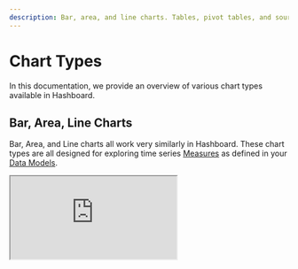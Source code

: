 ```yaml
---
description: Bar, area, and line charts. Tables, pivot tables, and source data tables.
---
```



# Chart Types

In this documentation, we provide an overview of various chart types available in Hashboard.

## Bar, Area, Line Charts

Bar, Area, and Line charts all work very similarly in Hashboard. These chart types are all designed for exploring time series [Measures](/docs/data-modeling/measures) as defined in your [Data Models](/docs/data-modeling.mdx).

<Iframe src="https://demo.hashboard.com/public/sv/df805e6e-8df0-3053-bb3c-a071689b9ca6" />{" "}

Bar charts represent data with rectangular bars. The height of the bars is proportional to the measure values they represent. Bar charts are a good default for a single measure time series. They clearly communicate granularity and it is easy to spot when there is missing data or the value is zero.

<Iframe src="https://demo.hashboard.com/public/sv/51036904-ccd0-30d7-90ee-89319c54eca2" />

Line charts represent data points connected by a line. They are useful for comparing series values directly against one another. e.g. comparing call volumes between departments.

<Iframe src="https://demo.hashboard.com/public/sv/4a82043a-5f22-3824-8107-bcba6263920a" />

Area charts are similar to line charts, but fill the area under the lines. Area charts emphasize the total area taken up by a series. They work particularly well for charts showing proportional changes of a whole over time.

<Iframe src="https://demo.hashboard.com/public/sv/c75c9042-fd2e-3297-ad6e-98d475668c29" />

Hashboard also supports the ability to layer multiple mark types together in a single chart. The example above has separate y-axis for each series of data.

## Horizontal Bar Chart

<Iframe src="https://demo.hashboard.com/public/sv/85480009-9491-3800-93a4-bc4de39973d8" />

Horizontal bar charts are extremely effective data visualizations for comparing total values across categories.

<Callout type="info">
  Make sure to pick the right sorting for your viewers. Should you sort by the
  the category names or the measure values? Our other chart types are naturally
  sorted by time, but here you need to be a bit more careful.
</Callout>

## Table

<Iframe src="https://demo.hashboard.com/public/sv/1a403d2b-69a0-3348-a97f-9d6022b2a7ac" />

Hashboard tables provide powerful options for visualization, formatting, and grouping. Tables are often the best option when comparing multiple [Measures](/docs/data-modeling/measures) and breakouts at the same time.

## Pivot Table

{/*  <Iframe src="https://demo.hashboard.com/public/sv/e3c7fd01-3190-34ec-9783-4208ad04f06a" /> */}

Pivot tables allow you to take a table and break out columns. They enable you to quickly examine the effects of multiple dimensions of the data on a single measure.

## Source Data Table

{/* <Iframe src="https://demo.hashboard.com/public/sv/f814e94b-66c9-3cf7-8cee-b8039a7d7ca1" /> */}

Source data tables show the underlying data from your data warehouse. They provide raw data that can be used for further analysis or exported to other tools.

<Callout type="info">
  Hashboard automatically makes URLs in source data tables clickable.
</Callout>

## Map (beta)

<img src="/images/map_viz.png" />

Maps allow you to visualize measures by geographic regions, such as zipcodes, counties, and states. 

<Callout type="info">
  For access to this beta feature, contact the Hashboard support team at support@hashboard.com.
</Callout>
